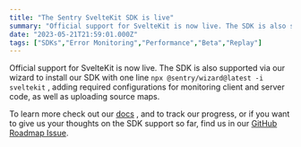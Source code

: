```yaml
---
title: "The Sentry SvelteKit SDK is live"
summary: "Official support for SvelteKit is now live. The SDK is also supported via our wizard to install our SDK with one line npx @sentry/wizard@latest -i sveltekit..."
date: "2023-05-21T21:59:01.000Z"
tags: ["SDKs","Error Monitoring","Performance","Beta","Replay"]
---
```


  Official support for SvelteKit is now live. The SDK is also supported via our wizard to install our SDK with one line `npx @sentry/wizard@latest -i sveltekit` , adding required configurations for monitoring client and server code, as well as uploading source maps.

To learn more check out our [docs](https://docs.sentry.io/platforms/javascript/guides/sveltekit/) , and to track our progress, or if you want to give us your thoughts on the SDK support so far, find us in our [GitHub Roadmap Issue](https://github.com/getsentry/sentry-javascript/issues/6692).
